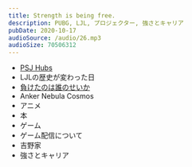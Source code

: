 ```yaml
---
title: Strength is being free.
description: PUBG, LJL, プロジェクター, 強さとキャリア
pubDate: 2020-10-17
audioSource: /audio/26.mp3
audioSize: 70506312
---
```


- [PSJ Hubs](https://twitter.com/PUBGSCRIMJAPAN/status/1301134974158999552)
- LJLの歴史が変わった日
- [負けたのは誰のせいか](https://twitter.com/enty925/status/1302210496825753600)
- Anker Nebula Cosmos
- アニメ
- 本
- ゲーム
- ゲーム配信について
- 吉野家
- 強さとキャリア